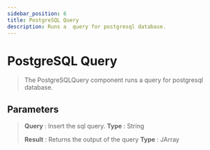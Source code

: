 ```yaml
---
sidebar_position: 6
title: PostgreSQL Query
description: Runs a  query for postgresql database.
---
```

# PostgreSQL Query

> The PostgreSQLQuery component runs a  query for postgresql database.

## Parameters

> **Query** : Insert the sql query. **Type** : String
>
> **Result** : Returns the output of the query **Type** : JArray
